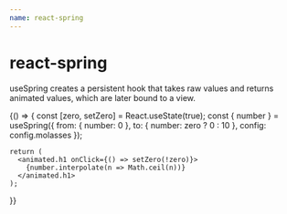 ```yaml
---
name: react-spring
---
```



# react-spring

useSpring creates a persistent hook that takes raw values and returns animated values, which are later bound to a view.

<Playground>
  {() => {
    const [zero, setZero] = React.useState(true);
    const { number } = useSpring({
      from: { number: 0 },
      to: { number: zero ? 0 : 10 },
      config: config.molasses
    });

    return (
      <animated.h1 onClick={() => setZero(!zero)}>
        {number.interpolate(n => Math.ceil(n))}
      </animated.h1>
    );

}}

</Playground>
